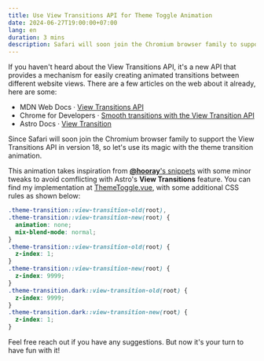 ```yaml
---
title: Use View Transitions API for Theme Toggle Animation
date: 2024-06-27T19:00:00+07:00
lang: en
duration: 3 mins
description: Safari will soon join the Chromium browser family to support the View Transitions API, so let's use its magic.
---
```


If you haven't heard about the View Transitions API, it's a new API that provides a mechanism for easily creating animated transitions between different website views. There are a few articles on the web about it already, here are some:

- <span class="i-simple-icons-mdnwebdocs" /> MDN Web Docs · [View Transitions API](https://developer.mozilla.org/en-US/docs/Web/API/View_Transitions_API)
- <span class="i-logos-chrome" /> Chrome for Developers · [Smooth transitions with the View Transition API](https://developer.chrome.com/docs/web-platform/view-transitions)
- <span class="i-devicon-plain-astro" /> Astro Docs · [View Transition](https://developer.chrome.com/docs/web-platform/view-transitions)

Since Safari will soon join the Chromium browser family to support the View Transitions API in version 18, so let's use its magic with the theme transition animation.

<figure class="flex flex-col items-center justify-center">
  <VideoEmbed client:load src={themeTransitionAnimation} class="rounded-xl w-2/3 md:w-1/2" />
</figure>

This animation takes inspiration from [**@hooray**'s snippets](https://github.com/vuejs/vitepress/pull/2347) with some minor tweaks to avoid comflicting with Astro's **View Transitions** feature. You can find my implementation at [ThemeToggle.vue](https://github.com/vinhphm/vinh.dev/blob/main/src/components/ThemeToggle.vue), with some additional CSS rules as shown below:

```css
.theme-transition::view-transition-old(root),
.theme-transition::view-transition-new(root) {
  animation: none;
  mix-blend-mode: normal;
}
.theme-transition::view-transition-old(root) {
  z-index: 1;
}
.theme-transition::view-transition-new(root) {
  z-index: 9999;
}
.theme-transition.dark::view-transition-old(root) {
  z-index: 9999;
}
.theme-transition.dark::view-transition-new(root) {
  z-index: 1;
}
```

Feel free reach out if you have any suggestions. But now it's your turn to have fun with it!
